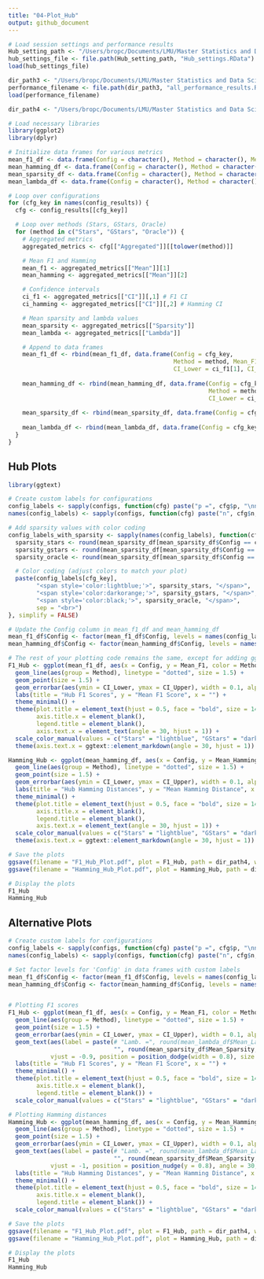 ```yaml
---
title: "04-Plot_Hub"
output: github_document
---
```


```r

# Load session settings and performance results
Hub_setting_path <- "/Users/bropc/Documents/LMU/Master Statistics and Data Science/Masterarbeit/R Master/StARS_Simulations/workflow/Storage_Settings/"
hub_settings_file <- file.path(Hub_setting_path, "Hub_settings.RData")
load(hub_settings_file)

dir_path3 <- "/Users/bropc/Documents/LMU/Master Statistics and Data Science/Masterarbeit/R Master/StARS_Simulations/workflow/Storage_Performance_Hub"
performance_filename <- file.path(dir_path3, "all_performance_results.RData")
load(performance_filename)

dir_path4 <- "/Users/bropc/Documents/LMU/Master Statistics and Data Science/Masterarbeit/R Master/StARS_Simulations/workflow/Storage_Plot_Hub"

# Load necessary libraries
library(ggplot2)
library(dplyr)

# Initialize data frames for various metrics
mean_f1_df <- data.frame(Config = character(), Method = character(), Mean_F1 = numeric(), CI_Lower = numeric(), CI_Upper = numeric(), stringsAsFactors = FALSE)
mean_hamming_df <- data.frame(Config = character(), Method = character(), Mean_Hamming = numeric(), CI_Lower = numeric(), CI_Upper = numeric(), stringsAsFactors = FALSE)
mean_sparsity_df <- data.frame(Config = character(), Method = character(), Mean_Sparsity = numeric(), stringsAsFactors = FALSE)
mean_lambda_df <- data.frame(Config = character(), Method = character(), Mean_Lambda = numeric(), stringsAsFactors = FALSE)

# Loop over configurations
for (cfg_key in names(config_results)) {
  cfg <- config_results[[cfg_key]]

  # Loop over methods (Stars, GStars, Oracle)
  for (method in c("Stars", "GStars", "Oracle")) {
    # Aggregated metrics
    aggregated_metrics <- cfg[["Aggregated"]][[tolower(method)]]

    # Mean F1 and Hamming
    mean_f1 <- aggregated_metrics[["Mean"]][1]
    mean_hamming <- aggregated_metrics[["Mean"]][2]

    # Confidence intervals
    ci_f1 <- aggregated_metrics[["CI"]][,1] # F1 CI
    ci_hamming <- aggregated_metrics[["CI"]][,2] # Hamming CI

    # Mean sparsity and lambda values
    mean_sparsity <- aggregated_metrics[["Sparsity"]]
    mean_lambda <- aggregated_metrics[["Lambda"]]

    # Append to data frames
    mean_f1_df <- rbind(mean_f1_df, data.frame(Config = cfg_key, 
                                               Method = method, Mean_F1 = mean_f1, 
                                               CI_Lower = ci_f1[1], CI_Upper = ci_f1[2]))
    
    mean_hamming_df <- rbind(mean_hamming_df, data.frame(Config = cfg_key, 
                                                         Method = method, Mean_Hamming = mean_hamming, 
                                                         CI_Lower = ci_hamming[1], CI_Upper = ci_hamming[2]))
    
    mean_sparsity_df <- rbind(mean_sparsity_df, data.frame(Config = cfg_key, Method = method, Mean_Sparsity = mean_sparsity))
    
    mean_lambda_df <- rbind(mean_lambda_df, data.frame(Config = cfg_key, Method = method, Mean_Lambda = mean_lambda))
  }
}

```


## Hub Plots
```r

library(ggtext)

# Create custom labels for configurations
config_labels <- sapply(configs, function(cfg) paste("p =", cfg$p, "\nn =", cfg$n))
names(config_labels) <- sapply(configs, function(cfg) paste("n", cfg$n, "p", cfg$p, sep = "_"))

# Add sparsity values with color coding
config_labels_with_sparsity <- sapply(names(config_labels), function(cfg_key) {
  sparsity_stars <- round(mean_sparsity_df[mean_sparsity_df$Config == cfg_key & mean_sparsity_df$Method == "Stars", "Mean_Sparsity"], 3)
  sparsity_gstars <- round(mean_sparsity_df[mean_sparsity_df$Config == cfg_key & mean_sparsity_df$Method == "GStars", "Mean_Sparsity"], 3)
  sparsity_oracle <- round(mean_sparsity_df[mean_sparsity_df$Config == cfg_key & mean_sparsity_df$Method == "Oracle", "Mean_Sparsity"], 3)

  # Color coding (adjust colors to match your plot)
  paste(config_labels[cfg_key], 
        "<span style='color:lightblue;'>", sparsity_stars, "</span>",
        "<span style='color:darkorange;'>", sparsity_gstars, "</span>",
        "<span style='color:black;'>", sparsity_oracle, "</span>", 
        sep = "<br>")
}, simplify = FALSE)

# Update the Config column in mean_f1_df and mean_hamming_df
mean_f1_df$Config <- factor(mean_f1_df$Config, levels = names(config_labels_with_sparsity), labels = config_labels_with_sparsity)
mean_hamming_df$Config <- factor(mean_hamming_df$Config, levels = names(config_labels_with_sparsity), labels = config_labels_with_sparsity)

# The rest of your plotting code remains the same, except for adding ggtext::element_markdown() to the axis.text.x theme
F1_Hub <- ggplot(mean_f1_df, aes(x = Config, y = Mean_F1, color = Method)) +
  geom_line(aes(group = Method), linetype = "dotted", size = 1.5) + 
  geom_point(size = 1.5) +
  geom_errorbar(aes(ymin = CI_Lower, ymax = CI_Upper), width = 0.1, alpha = 0.5) +
  labs(title = "Hub F1 Scores", y = "Mean F1 Score", x = "") +  
  theme_minimal() +
  theme(plot.title = element_text(hjust = 0.5, face = "bold", size = 14),
        axis.title.x = element_blank(),
        legend.title = element_blank(),
        axis.text.x = element_text(angle = 30, hjust = 1)) +
  scale_color_manual(values = c("Stars" = "lightblue", "GStars" = "darkorange", "Oracle" = "black")) +
  theme(axis.text.x = ggtext::element_markdown(angle = 30, hjust = 1))

Hamming_Hub <- ggplot(mean_hamming_df, aes(x = Config, y = Mean_Hamming, color = Method)) +
  geom_line(aes(group = Method), linetype = "dotted", size = 1.5) + 
  geom_point(size = 1.5) +
  geom_errorbar(aes(ymin = CI_Lower, ymax = CI_Upper), width = 0.1, alpha = 0.5) +
  labs(title = "Hub Hamming Distances", y = "Mean Hamming Distance", x = "") +  
  theme_minimal() +
  theme(plot.title = element_text(hjust = 0.5, face = "bold", size = 14),
        axis.title.x = element_blank(),
        legend.title = element_blank(),
        axis.text.x = element_text(angle = 30, hjust = 1)) +
  scale_color_manual(values = c("Stars" = "lightblue", "GStars" = "darkorange", "Oracle" = "black")) +
  theme(axis.text.x = ggtext::element_markdown(angle = 30, hjust = 1))

# Save the plots
ggsave(filename = "F1_Hub_Plot.pdf", plot = F1_Hub, path = dir_path4, width = 8, height = 6, dpi = 300)
ggsave(filename = "Hamming_Hub_Plot.pdf", plot = Hamming_Hub, path = dir_path4, width = 8, height = 6, dpi = 300)

# Display the plots
F1_Hub
Hamming_Hub
```

## Alternative Plots
```r

# Create custom labels for configurations
config_labels <- sapply(configs, function(cfg) paste("p =", cfg$p, "\nn =", cfg$n))
names(config_labels) <- sapply(configs, function(cfg) paste("n", cfg$n, "p", cfg$p, sep = "_"))

# Set factor levels for 'Config' in data frames with custom labels
mean_f1_df$Config <- factor(mean_f1_df$Config, levels = names(config_labels), labels = config_labels)
mean_hamming_df$Config <- factor(mean_hamming_df$Config, levels = names(config_labels), labels = config_labels)


# Plotting F1 scores
F1_Hub <- ggplot(mean_f1_df, aes(x = Config, y = Mean_F1, color = Method)) +
  geom_line(aes(group = Method), linetype = "dotted", size = 1.5) + 
  geom_point(size = 1.5) +
  geom_errorbar(aes(ymin = CI_Lower, ymax = CI_Upper), width = 0.1, alpha = 0.5) +
  geom_text(aes(label = paste(# "Lamb. =", round(mean_lambda_df$Mean_Lambda, 3), 
                              "", round(mean_sparsity_df$Mean_Sparsity, 3))), 
            vjust = -0.9, position = position_dodge(width = 0.8), size = 3) +
  labs(title = "Hub F1 Scores", y = "Mean F1 Score", x = "") +  
  theme_minimal() +
  theme(plot.title = element_text(hjust = 0.5, face = "bold", size = 14),
        axis.title.x = element_blank(),
        legend.title = element_blank()) +
  scale_color_manual(values = c("Stars" = "lightblue", "GStars" = "darkorange", "Oracle" = "black"))

# Plotting Hamming distances
Hamming_Hub <- ggplot(mean_hamming_df, aes(x = Config, y = Mean_Hamming, color = Method)) +
  geom_line(aes(group = Method), linetype = "dotted", size = 1.5) + 
  geom_point(size = 1.5) +
  geom_errorbar(aes(ymin = CI_Lower, ymax = CI_Upper), width = 0.1, alpha = 0.5) +
  geom_text(aes(label = paste(# "Lamb. =", round(mean_lambda_df$Mean_Lambda, 3), 
                              "", round(mean_sparsity_df$Mean_Sparsity, 3))), 
            vjust = -1, position = position_nudge(y = 0.8), angle = 30, size = 3) +
  labs(title = "Hub Hamming Distances", y = "Mean Hamming Distance", x = "") +  
  theme_minimal() +
  theme(plot.title = element_text(hjust = 0.5, face = "bold", size = 14),
        axis.title.x = element_blank(),
        legend.title = element_blank()) +
  scale_color_manual(values = c("Stars" = "lightblue", "GStars" = "darkorange", "Oracle" = "black"))

# Save the plots
ggsave(filename = "F1_Hub_Plot.pdf", plot = F1_Hub, path = dir_path4, width = 8, height = 6, dpi = 300)
ggsave(filename = "Hamming_Hub_Plot.pdf", plot = Hamming_Hub, path = dir_path4, width = 8, height = 6, dpi = 300)

# Display the plots
F1_Hub
Hamming_Hub

```



